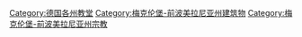 [[Category:德国各州教堂|Category:德国各州教堂]]
[[Category:梅克伦堡-前波美拉尼亚州建筑物|Category:梅克伦堡-前波美拉尼亚州建筑物]]
[[Category:梅克伦堡-前波美拉尼亚州宗教|Category:梅克伦堡-前波美拉尼亚州宗教]]